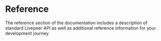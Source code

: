 # Reference

The reference section of the documentation includes a description of standard
Livepeer API as well as additional reference information for your development
journey.
